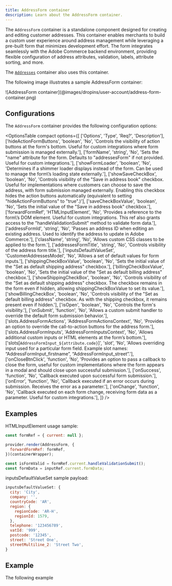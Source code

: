 ```yaml
---
title: AddressForm container
description: Learn about the AddressForm container.
---
```



The `AddressForm` container is a standalone component designed for creating and editing customer addresses. This container enables merchants to build a custom user experience around address management while leveraging a pre-built form that minimizes development effort. The form integrates seamlessly with the Adobe Commerce backend environment, providing flexible configuration of address attributes, validation, labels, attribute sorting, and more.

The [`Addresses`](../addresses/) container also uses this container.

The following image illustrates a sample AddressForm container:

<Diagram caption="AddressForm container">
  ![AddressForm container](@images/dropins/user-account/address-form-container.png)
</Diagram>

## Configurations

The `AddressForm` container provides the following configuration options:

<OptionsTable
compact
    options={[
        ['Options', 'Type', 'Req?', 'Description'],
        ['hideActionFormButtons', 'boolean', 'No', 'Controls the visibility of action buttons at the form\'s bottom. Useful for custom integrations where form submission is managed externally.'],
        ['formName', 'string', 'No', 'Sets the "name" attribute for the form. Defaults to "addressesForm" if not provided. Useful for custom integrations.'],
        ['showFormLoader', 'boolean', 'No', 'Determines if a shimmer loader displays instead of the form. Can be used to manage the form\’s loading state externally.'],
        ['showSaveCheckBox', 'boolean', 'No', 'Controls visibility of the "Save in address book" checkbox. Useful for implementations where customers can choose to save the address, with form submission managed externally. Enabling this checkbox hides the action buttons automatically (equivalent to setting "hideActionFormButtons" to "true".)'],
        ['saveCheckBoxValue', 'boolean', 'No', 'Sets the initial value of the "Save in address book" checkbox.'],
        ['forwardFormRef', 'HTMLInputElement', 'No', 'Provides a reference to the form\’s DOM element. Useful for custom integrations. This ref also grants access to the "handleValidationSubmit" method to validate form data.'],
        ['addressFormId', 'string', 'No', 'Passes an address ID when editing an existing address. Used to identify the address to update in Adobe Commerce.'],
        ['className', 'string', 'No', 'Allows custom CSS classes to be applied to the form.'],
        ['addressesFormTitle', 'string', 'No', 'Controls visibility of the address form title.'],
        ['inputsDefaultValueSet', 'CustomerAddressesModel', 'No', 'Allows a set of default values for form inputs.'],
        ['shippingCheckBoxValue', 'boolean', 'No', 'Sets the initial value of the "Set as default shipping address" checkbox.'],
        ['billingCheckBoxValue', 'boolean', 'No', 'Sets the initial value of the "Set as default billing address" checkbox.'],
        ['showShippingCheckBox', 'boolean', 'No', 'Controls visibility of the "Set as default shipping address" checkbox. The checkbox remains in the form even if hidden, allowing shippingCheckBoxValue to set its value.'],
        ['showBillingCheckBox', 'boolean', 'No', 'Controls visibility of the "Set as default billing address" checkbox. As with the shipping checkbox, it remains present even if hidden.'],
        ['isOpen', 'boolean', 'No', 'Controls the form\'s visibility.'],
        ['onSubmit', 'function', 'No', 'Allows a custom submit handler to override the default form submission behavior.'],
        ['slots.AddressFormActions', 'AddressFormActionsContext', 'No', 'Provides an option to override the call-to-action buttons for the address form.'],
        ['slots.AddressFormInputs', 'AddressFormInputsContext', 'No', 'Allows additional custom inputs or HTML elements at the form’s bottom.'],
        ['slots\[`AddressFormInput_${attribute.code}`]', 'slot', 'No', 'Allows overriding input used for a particular form field. Example slot names: “AddressFormInput_firstname”, “AddressFormInput_street”.'],
        ['onCloseBtnClick', 'function', 'No', 'Provides an option to pass a callback to close the form, useful for custom implementations where the form appears in a modal and should close upon successful submission.'],
        ['onSuccess', 'function', 'No', 'Callback executed upon successful form submission.'],
        ['onError', 'function', 'No', 'Callback executed if an error occurs during submission. Receives the error as a parameter.'],
        ['onChange', 'function', 'No', 'Callback executed on each form change, receiving form data as a parameter. Useful for custom integrations.'],
    ]}
/>

## Examples

HTMLInputElement usage sample:

```javascript
const formRef = { current: null };

provider.render(AddressForm, {
  forwardFormRef: formRef,
})(containerWrapper);

const isFormValid = formRef.current.handleValidationSubmit();
const formData = inputRef.current.formData;

```

inputsDefaultValueSet sample payload:

```javascript
inputsDefaultValueSet: {
  city: 'City',
  company: '',
  countryCode: 'AR',
  region: {
    regionCode: 'AR-H',
    regionId: 1579,
  },
  telephone: '123456789',
  vatId: '999',
  postcode: '12345',
  street: 'Street One',
  streetMultiline_2: 'Street Two',
}
```

## Example

The following example 

